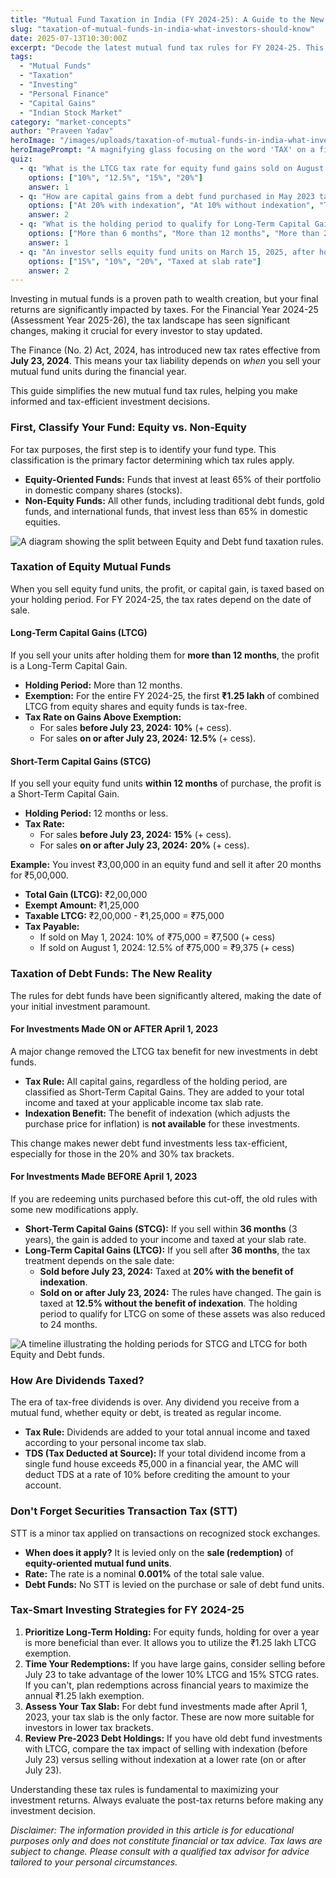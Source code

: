 ```yaml
---
title: "Mutual Fund Taxation in India (FY 2024-25): A Guide to the New Tax Rules"
slug: "taxation-of-mutual-funds-in-india-what-investors-should-know"
date: 2025-07-13T10:30:00Z
excerpt: "Decode the latest mutual fund tax rules for FY 2024-25. This guide covers the new STCG and LTCG tax rates effective from July 23, 2024, changes in debt fund taxation, and how to invest tax-efficiently."
tags:
  - "Mutual Funds"
  - "Taxation"
  - "Investing"
  - "Personal Finance"
  - "Capital Gains"
  - "Indian Stock Market"
category: "market-concepts"
author: "Praveen Yadav"
heroImage: "/images/uploads/taxation-of-mutual-funds-in-india-what-investors-should-know/hero-image.jpg"
heroImagePrompt: "A magnifying glass focusing on the word 'TAX' on a financial document, with charts and graphs in the background, symbolizing the detailed analysis of mutual fund taxation."
quiz:
  - q: "What is the LTCG tax rate for equity fund gains sold on August 10, 2024, on profits exceeding ₹1.25 lakh?"
    options: ["10%", "12.5%", "15%", "20%"]
    answer: 1
  - q: "How are capital gains from a debt fund purchased in May 2023 taxed if sold anytime in FY 2024-25?"
    options: ["At 20% with indexation", "At 10% without indexation", "They are added to your income and taxed at your slab rate", "They are tax-free"]
    answer: 2
  - q: "What is the holding period to qualify for Long-Term Capital Gains (LTCG) in an equity mutual fund?"
    options: ["More than 6 months", "More than 12 months", "More than 24 months", "More than 36 months"]
    answer: 1
  - q: "An investor sells equity fund units on March 15, 2025, after holding them for 10 months. What is the tax rate on the gains?"
    options: ["15%", "10%", "20%", "Taxed at slab rate"]
    answer: 2
---
```


Investing in mutual funds is a proven path to wealth creation, but your final returns are significantly impacted by taxes. For the Financial Year 2024-25 (Assessment Year 2025-26), the tax landscape has seen significant changes, making it crucial for every investor to stay updated.

The Finance (No. 2) Act, 2024, has introduced new tax rates effective from **July 23, 2024**. This means your tax liability depends on *when* you sell your mutual fund units during the financial year.

This guide simplifies the new mutual fund tax rules, helping you make informed and tax-efficient investment decisions.

### First, Classify Your Fund: Equity vs. Non-Equity

For tax purposes, the first step is to identify your fund type. This classification is the primary factor determining which tax rules apply.

*   **Equity-Oriented Funds:** Funds that invest at least 65% of their portfolio in domestic company shares (stocks).
*   **Non-Equity Funds:** All other funds, including traditional debt funds, gold funds, and international funds, that invest less than 65% in domestic equities.

![A diagram showing the split between Equity and Debt fund taxation rules.](/images/uploads/taxation-of-mutual-funds-in-india-what-investors-should-know/equity-vs-debt-tax.png)

### Taxation of Equity Mutual Funds

When you sell equity fund units, the profit, or capital gain, is taxed based on your holding period. For FY 2024-25, the tax rates depend on the date of sale.

#### Long-Term Capital Gains (LTCG)

If you sell your units after holding them for **more than 12 months**, the profit is a Long-Term Capital Gain.

*   **Holding Period:** More than 12 months.
*   **Exemption:** For the entire FY 2024-25, the first **₹1.25 lakh** of combined LTCG from equity shares and equity funds is tax-free.
*   **Tax Rate on Gains Above Exemption:**
    *   For sales **before July 23, 2024:** **10%** (+ cess).
    *   For sales **on or after July 23, 2024:** **12.5%** (+ cess).

#### Short-Term Capital Gains (STCG)

If you sell your equity fund units **within 12 months** of purchase, the profit is a Short-Term Capital Gain.

*   **Holding Period:** 12 months or less.
*   **Tax Rate:**
    *   For sales **before July 23, 2024:** **15%** (+ cess).
    *   For sales **on or after July 23, 2024:** **20%** (+ cess).

**Example:**
You invest ₹3,00,000 in an equity fund and sell it after 20 months for ₹5,00,000.
*   **Total Gain (LTCG):** ₹2,00,000
*   **Exempt Amount:** ₹1,25,000
*   **Taxable LTCG:** ₹2,00,000 - ₹1,25,000 = ₹75,000
*   **Tax Payable:**
    *   If sold on May 1, 2024: 10% of ₹75,000 = ₹7,500 (+ cess)
    *   If sold on August 1, 2024: 12.5% of ₹75,000 = ₹9,375 (+ cess)

### Taxation of Debt Funds: The New Reality

The rules for debt funds have been significantly altered, making the date of your initial investment paramount.

#### For Investments Made ON or AFTER April 1, 2023

A major change removed the LTCG tax benefit for new investments in debt funds.

*   **Tax Rule:** All capital gains, regardless of the holding period, are classified as Short-Term Capital Gains. They are added to your total income and taxed at your applicable income tax slab rate.
*   **Indexation Benefit:** The benefit of indexation (which adjusts the purchase price for inflation) is **not available** for these investments.

This change makes newer debt fund investments less tax-efficient, especially for those in the 20% and 30% tax brackets.

#### For Investments Made BEFORE April 1, 2023

If you are redeeming units purchased before this cut-off, the old rules with some new modifications apply.

*   **Short-Term Capital Gains (STCG):** If you sell within **36 months** (3 years), the gain is added to your income and taxed at your slab rate.
*   **Long-Term Capital Gains (LTCG):** If you sell after **36 months**, the tax treatment depends on the sale date:
    *   **Sold before July 23, 2024:** Taxed at **20% with the benefit of indexation**.
    *   **Sold on or after July 23, 2024:** The rules have changed. The gain is taxed at **12.5% without the benefit of indexation**. The holding period to qualify for LTCG on some of these assets was also reduced to 24 months.

![A timeline illustrating the holding periods for STCG and LTCG for both Equity and Debt funds.](/images/uploads/taxation-of-mutual-funds-in-india-what-investors-should-know/holding-periods.png)

### How Are Dividends Taxed?

The era of tax-free dividends is over. Any dividend you receive from a mutual fund, whether equity or debt, is treated as regular income.

*   **Tax Rule:** Dividends are added to your total annual income and taxed according to your personal income tax slab.
*   **TDS (Tax Deducted at Source):** If your total dividend income from a single fund house exceeds ₹5,000 in a financial year, the AMC will deduct TDS at a rate of 10% before crediting the amount to your account.

### Don't Forget Securities Transaction Tax (STT)

STT is a minor tax applied on transactions on recognized stock exchanges.

*   **When does it apply?** It is levied only on the **sale (redemption)** of **equity-oriented mutual fund units**.
*   **Rate:** The rate is a nominal **0.001%** of the total sale value.
*   **Debt Funds:** No STT is levied on the purchase or sale of debt fund units.

### Tax-Smart Investing Strategies for FY 2024-25

1.  **Prioritize Long-Term Holding:** For equity funds, holding for over a year is more beneficial than ever. It allows you to utilize the ₹1.25 lakh LTCG exemption.
2.  **Time Your Redemptions:** If you have large gains, consider selling before July 23 to take advantage of the lower 10% LTCG and 15% STCG rates. If you can't, plan redemptions across financial years to maximize the annual ₹1.25 lakh exemption.
3.  **Assess Your Tax Slab:** For debt fund investments made after April 1, 2023, your tax slab is the only factor. These are now more suitable for investors in lower tax brackets.
4.  **Review Pre-2023 Debt Holdings:** If you have old debt fund investments with LTCG, compare the tax impact of selling with indexation (before July 23) versus selling without indexation at a lower rate (on or after July 23).

Understanding these tax rules is fundamental to maximizing your investment returns. Always evaluate the post-tax returns before making any investment decision.

*Disclaimer: The information provided in this article is for educational purposes only and does not constitute financial or tax advice. Tax laws are subject to change. Please consult with a qualified tax advisor for advice tailored to your personal circumstances.*